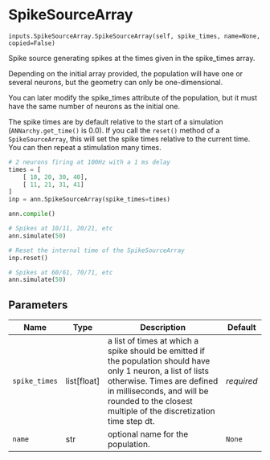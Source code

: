 # SpikeSourceArray { #ANNarchy.inputs.SpikeSourceArray.SpikeSourceArray }

`inputs.SpikeSourceArray.SpikeSourceArray(self, spike_times, name=None, copied=False)`

Spike source generating spikes at the times given in the spike_times array.

Depending on the initial array provided, the population will have one or several neurons, but the geometry can only be one-dimensional.

You can later modify the spike_times attribute of the population, but it must have the same number of neurons as the initial one.

The spike times are by default relative to the start of a simulation (``ANNarchy.get_time()`` is 0.0).
If you call the ``reset()`` method of a ``SpikeSourceArray``, this will set the spike times relative to the current time.
You can then repeat a stimulation many times.

```python
# 2 neurons firing at 100Hz with a 1 ms delay
times = [
    [ 10, 20, 30, 40],
    [ 11, 21, 31, 41]
]
inp = ann.SpikeSourceArray(spike_times=times)

ann.compile()

# Spikes at 10/11, 20/21, etc
ann.simulate(50)

# Reset the internal time of the SpikeSourceArray
inp.reset()

# Spikes at 60/61, 70/71, etc
ann.simulate(50)
```

## Parameters

| Name          | Type          | Description                                                                                                                                                                                                                                   | Default    |
|---------------|---------------|-----------------------------------------------------------------------------------------------------------------------------------------------------------------------------------------------------------------------------------------------|------------|
| `spike_times` | list\[float\] | a list of times at which a spike should be emitted if the population should have only 1 neuron, a list of lists otherwise. Times are defined in milliseconds, and will be rounded to the closest multiple of the discretization time step dt. | _required_ |
| `name`        | str           | optional name for the population.                                                                                                                                                                                                             | `None`     |
